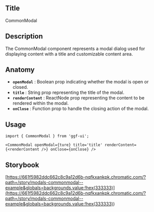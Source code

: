 ## Title

CommonModal

## Description

The CommonModal component represents a modal dialog used for displaying content with a title and customizable content area.

## Anatomy

- **`openModal`** : Boolean prop indicating whether the modal is open or closed.
- **`title`** : String prop representing the title of the modal.
- **`renderContent`** : ReactNode prop representing the content to be rendered within the modal.
- **`onClose`** : Function prop to handle the closing action of the modal.

## Usage

```tsx
import { CommonModal } from 'ggf-ui';
```

```tsx
<CommonModal openModal={ture} title='title' renderContent={<renderContent />} onClose={onClose} />
```

## Storybook

[https://661f5982ddc662c8c9a12d6b-nqfkxankpk.chromatic.com/?path=/story/modals-commonmodal--example&globals=backgrounds.value:!hex(333333)](<https://661f5982ddc662c8c9a12d6b-nqfkxankpk.chromatic.com/?path=/story/modals-commonmodal--example&globals=backgrounds.value:!hex(333333)>)

